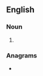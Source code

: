 ==English==

===Noun===
{{head|en|noun plural form}}

# {{plural of|inseam|lang=en}}

===Anagrams===
* {{anagrams|en|Eismans|Messina|samisen|sesamin}}